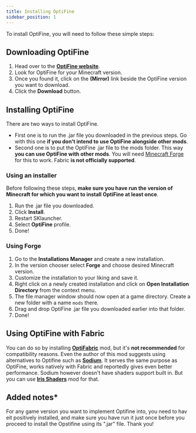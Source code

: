 ```yaml
---
title: Installing OptiFine
sidebar_position: 1
---
```


To install OptiFine, you will need to follow these simple steps:

## Downloading OptiFine
1. Head over to the **[OptiFine website](https://optifine.net)**.
2. Look for OptiFine for your Minecraft version.
3. Once you found it, click on the **(Mirror)** link beside the OptiFine version you want to download.
4. Click the **Download** button.

## Installing OptiFine
There are two ways to install OptiFine.

* First one is to run the .jar file you downloaded in the previous steps. Go with this one **if you don't intend to use OptiFine alongside other mods**.
* Second one is to put the OptiFine .jar file to the mods folder. This way **you can use OptiFine with other mods**. You will need [Minecraft Forge](https://files.minecraftforge.net) for this to work. Fabric **is not officially supported**.

### Using an installer
Before following these steps, **make sure you have run the version of Minecraft for which you want to install OptiFine at least once**.
1. Run the .jar file you downloaded.
2. Click **Install**.
3. Restart SKlauncher.
4. Select **OptiFine** profile.
5. Done!

### Using Forge
1. Go to the **Installations Manager** and create a new installation.
2. In the version chooser select **Forge** and choose desired Minecraft version.
3. Customize the installation to your liking and save it.
4. Right click on a newly created installation and click on **Open Installation Directory** from the context menu.
5. The file manager window should now open at a game directory. Create a new folder with a name `mods` there.
6. Drag and drop OptiFine .jar file you downloaded earlier into that folder.
7. Done!

## Using OptiFine with Fabric
You can do so by installing **[OptiFabric](https://www.curseforge.com/minecraft/mc-mods/optifabric)** mod, but it's **<span className="text--danger">not recommended</span>** for compatibility reasons. Even the author of this mod suggests using alternatives to Optifine such as **[Sodium](https://modrinth.com/mod/sodium)**. It serves the same purpose as OptiFine, works natively with Fabric and reportedly gives even better performance. Sodium however doesn't have shaders support built in. But you can use **[Iris Shaders](https://modrinth.com/mod/Iris)** mod for that.

## Added notes*
For any game version you want to implement Optifine into, you need to hav eit positively installed, and make sure you have run it just once before you proceed to install the Opstifine using its ".jar" file. Thank you!
